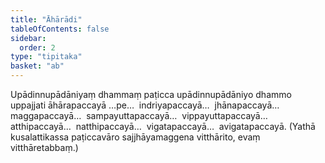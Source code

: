 ```yaml
---
title: "Āhārādi"
tableOfContents: false
sidebar:
  order: 2
type: "tipitaka"
basket: "ab"
---
```



<DynamicBreadcrumb />

<Division number="11">

<Paragraph number="2469">
Upādinnupādāniyaṃ dhammaṃ paṭicca upādinnupādāniyo dhammo uppajjati āhārapaccayā …pe…  indriyapaccayā…  jhānapaccayā…  maggapaccayā…  sampayuttapaccayā…  vippayuttapaccayā…  atthipaccayā…  natthipaccayā…  vigatapaccayā…  avigatapaccayā.
</Paragraph>

<Paragraph number="2470">
(Yathā kusalattikassa paṭiccavāro sajjhāyamaggena vitthārito, evaṃ vitthāretabbaṃ.)
</Paragraph>
</Division>